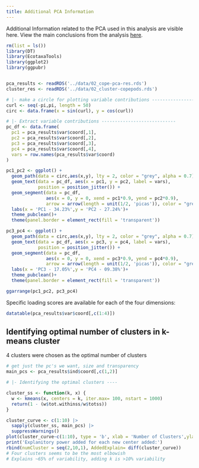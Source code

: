 ```yaml
---
title: Additional PCA Information
---
```


Additional Information related to the PCA used in this analysis are visible here. View the main conclusions from the analysis [here](./main_02_PC-Clusters.html).

```r
rm(list = ls())
library(DT)
library(EcotaxaTools)
library(ggplot2)
library(ggpubr)


pca_results <- readRDS('../data/02_cope-pca-res.rds')
cluster_res <- readRDS('../data/02_cluster-copepods.rds')
```


```r

# |- make a circle for plotting variable contributions -------------------
curl <- seq(-pi,pi, length = 50)
circ <- data.frame(x = sin(curl), y = cos(curl))

# |- Extract variable contributions ----------------------------
pc_df <- data.frame(
  pc1 = pca_results$var$coord[,1],
  pc2 = pca_results$var$coord[,2],
  pc3 = pca_results$var$coord[,3],
  pc4 = pca_results$var$coord[,4],
  vars = row.names(pca_results$var$coord)
)

pc1_pc2 <- ggplot() +
  geom_path(data = circ,aes(x,y), lty = 2, color = "grey", alpha = 0.7) +
  geom_text(data = pc_df, aes(x = pc1, y = pc2, label = vars),
            position = position_jitter()) +
  geom_segment(data = pc_df,
               aes(x = 0, y = 0, xend = pc1*0.9, yend = pc2*0.9),
               arrow = arrow(length = unit(1/2, 'picas')), color = "grey30") +
  labs(x = 'PC1 - 34.23%',y = 'PC2 - 27.24%')+
  theme_pubclean()+
  theme(panel.border = element_rect(fill = 'transparent'))

pc3_pc4 <- ggplot() +
  geom_path(data = circ,aes(x,y), lty = 2, color = "grey", alpha = 0.7) +
  geom_text(data = pc_df, aes(x = pc3, y = pc4, label = vars),
            position = position_jitter()) +
  geom_segment(data = pc_df,
               aes(x = 0, y = 0, xend = pc3*0.9, yend = pc4*0.9),
               arrow = arrow(length = unit(1/2, 'picas')), color = "grey30") +
  labs(x = 'PC3 - 17.05%',y = 'PC4 - 09.38%')+
  theme_pubclean()+
  theme(panel.border = element_rect(fill = 'transparent'))

ggarrange(pc1_pc2, pc3_pc4)

```


Specific loading scores are available for each of the four dimensions:

```r
datatable(pca_results$var$coord[,c(1:4)])
```
## Identifying optimal number of clusters in k-means cluster

4 clusters were chosen as the optimal number of clusters

```r


# get just the pc's we want, size and transparency
main_pcs <- pca_results$ind$coord[,c(1,2)]

# |- Identifying the optimal clusters ----

cluster_ss <- function(k, x) {
  w <- kmeans(x, centers = k, iter.max= 100, nstart = 1000)
  return(1 - (w$tot.withinss/w$totss))
}

cluster_curve <- c(1:10) |>  
  sapply(cluster_ss, main_pcs) |> 
  suppressWarnings()
plot(cluster_curve~c(1:10), type = 'b', xlab = 'Number of Clusters',ylab = 'Within SS / Total SS')
print('Explanitory power added for each new center added:')
rbind(numCluster = seq(2,10,1), AddedExplain= diff(cluster_curve))
# Four clusters seems to be the most elbowish
# Explains ~65% of variability, adding k is >10% variability
```

